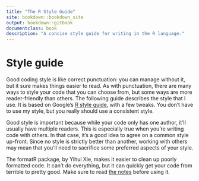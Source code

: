 ```yaml
--- 
title: "The R Style Guide"
site: bookdown::bookdown_site
output: bookdown::gitbook
documentclass: book
description: "A concise style guide for writing in the R language."
---
```


# Style guide {#style}

Good coding style is like correct punctuation: you can manage without it, but it sure makes things easier to read. As with punctuation, there are many ways to style your code that you can choose from, but some ways are more reader-friendly than others. The following guide describes the style that I use. It is based on Google's [R style guide](http://google-styleguide.googlecode.com/svn/trunk/google-r-style.html), with a few tweaks. You don't have to use my style, but you really should use a consistent style.

Good style is important because while your code only has one author, it'll usually have multiple readers. This is especially true when you're writing code with others. In that case, it's a good idea to agree on a common style up-front. Since no style is strictly better than another, working with others may mean that you'll need to sacrifice some preferred aspects of your style.

The formatR package, by Yihui Xie, makes it easier to clean up poorly formatted code. It can't do everything, but it can quickly get your code from terrible to pretty good. Make sure to read [the notes](https://yihui.name/formatR/) before using it.
